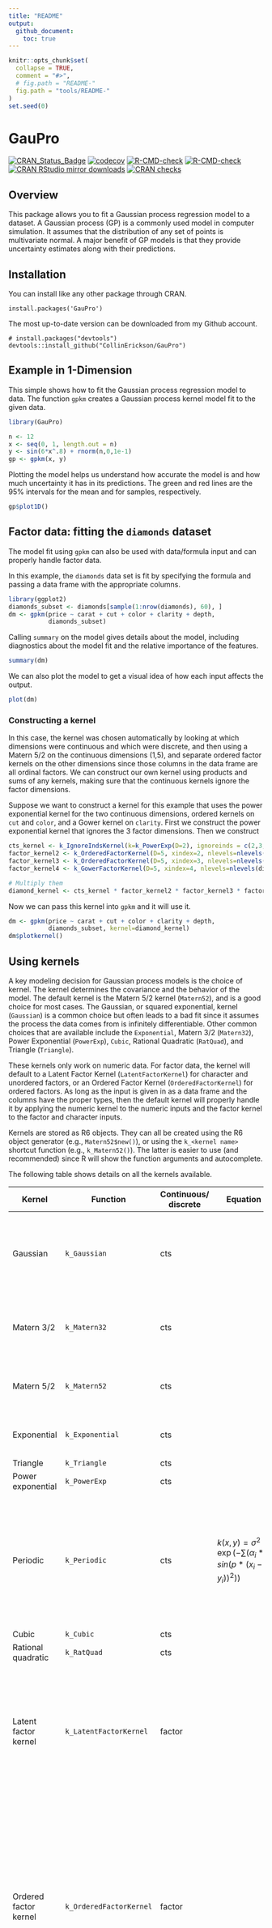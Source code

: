 ```yaml
---
title: "README"
output: 
  github_document:
    toc: true
---
```


<!-- README.md is generated from README.Rmd. Please edit that file -->

```r
knitr::opts_chunk$set(
  collapse = TRUE,
  comment = "#>",
  # fig.path = "README-"
  fig.path = "tools/README-"
)
set.seed(0)
```

# GauPro

<!-- badges: start -->
[![CRAN_Status_Badge](https://www.r-pkg.org/badges/version/GauPro)](https://cran.r-project.org/package=GauPro)
[![codecov](https://codecov.io/gh/CollinErickson/GauPro/branch/master/graph/badge.svg)](https://app.codecov.io/gh/CollinErickson/GauPro)
[![R-CMD-check](https://github.com/CollinErickson/GauPro/workflows/R-CMD-check/badge.svg)](https://github.com/CollinErickson/GauPro/actions)
[![R-CMD-check](https://github.com/CollinErickson/GauPro/actions/workflows/R-CMD-check.yaml/badge.svg)](https://github.com/CollinErickson/GauPro/actions/workflows/R-CMD-check.yaml)
[![CRAN RStudio mirror downloads](https://cranlogs.r-pkg.org/badges/last-month/GauPro?color=blue)](https://r-pkg.org/pkg/GauPro)
[![CRAN checks](https://badges.cranchecks.info/summary/GauPro.svg)](https://cran.r-project.org/web/checks/check_results_GauPro.html)
<!-- badges: end -->

## Overview

This package allows you to fit a Gaussian process regression model to a dataset. 
A Gaussian process (GP) is a commonly used model in computer simulation.
It assumes that the distribution of any set of points is multivariate
normal.
A major benefit of GP models is that they provide uncertainty estimates along
with their predictions.


## Installation

You can install like any other package through CRAN.

```
install.packages('GauPro')
```

The most up-to-date version can be downloaded from 
my Github account.

```
# install.packages("devtools")
devtools::install_github("CollinErickson/GauPro")
```


## Example in 1-Dimension

This simple shows how to fit the Gaussian process regression model to data.
The function `gpkm` creates a Gaussian process kernel model fit to the
given data.

```r
library(GauPro)
```


```r
n <- 12
x <- seq(0, 1, length.out = n)
y <- sin(6*x^.8) + rnorm(n,0,1e-1)
gp <- gpkm(x, y)
```

Plotting the model helps us understand how accurate the model is and how much
uncertainty it has in its predictions.
The green and red lines are the 95% intervals for the mean and for samples,
respectively.

```r
gp$plot1D()
```

## Factor data: fitting the `diamonds` dataset

The model fit using `gpkm` can also be used with data/formula input and
can properly handle factor data.

In this example, the `diamonds` data set is fit by specifying the formula
and passing a data frame with the appropriate columns.


```r
library(ggplot2)
diamonds_subset <- diamonds[sample(1:nrow(diamonds), 60), ]
dm <- gpkm(price ~ carat + cut + color + clarity + depth,
           diamonds_subset)
```

Calling `summary` on the model gives details about the model, including
diagnostics about the model fit and the relative importance of the features.

```r
summary(dm)
```

We can also plot the model to get a visual idea of how each input affects the
output.

```r
plot(dm)
```

### Constructing a kernel

In this case, the kernel was chosen automatically by looking at which dimensions
were continuous and which were discrete, and then using a Matern 5/2 on the 
continuous dimensions (1,5), and separate ordered factor kernels on the other
dimensions since those columns in the data frame are all ordinal factors.
We can construct our own kernel using products and sums of any kernels,
making sure that the continuous kernels ignore the factor dimensions.

Suppose we want to construct a kernel for this example that uses the power
exponential kernel for the two continuous dimensions, ordered kernels on 
`cut` and `color`, and a Gower kernel on `clarity`.
First we construct the power exponential kernel that ignores the 3 factor
dimensions.
Then we construct 

```r
cts_kernel <- k_IgnoreIndsKernel(k=k_PowerExp(D=2), ignoreinds = c(2,3,4))
factor_kernel2 <- k_OrderedFactorKernel(D=5, xindex=2, nlevels=nlevels(diamonds_subset[[2]]))
factor_kernel3 <- k_OrderedFactorKernel(D=5, xindex=3, nlevels=nlevels(diamonds_subset[[3]]))
factor_kernel4 <- k_GowerFactorKernel(D=5, xindex=4, nlevels=nlevels(diamonds_subset[[4]]))

# Multiply them
diamond_kernel <- cts_kernel * factor_kernel2 * factor_kernel3 * factor_kernel4
```

Now we can pass this kernel into `gpkm` and it will use it.

```r
dm <- gpkm(price ~ carat + cut + color + clarity + depth,
           diamonds_subset, kernel=diamond_kernel)
dm$plotkernel()
```







## Using kernels

A key modeling decision for Gaussian process models is the choice of kernel.
The kernel determines the covariance and the behavior of the model.
The default kernel is the Matern 5/2 kernel (`Matern52`), and is a good
choice for most cases.
The Gaussian, or squared exponential, kernel (`Gaussian`) is a common choice
but often leads to a bad fit since it assumes the process the data comes
from is infinitely differentiable.
Other common choices that are available include the `Exponential`,
Matern 3/2 (`Matern32`),
Power Exponential (`PowerExp`),
`Cubic`,
Rational Quadratic (`RatQuad`),
and Triangle (`Triangle`).

These kernels only work on numeric data.
For factor data, the kernel will default to a
Latent Factor Kernel (`LatentFactorKernel`) for character and unordered factors,
or an Ordered Factor Kernel (`OrderedFactorKernel`) for ordered factors.
As long as the input is given in as a data frame and the columns have the
proper types, then the default kernel will properly handle it by applying
the numeric kernel to the numeric inputs and
the factor kernel to the factor and character inputs.

Kernels are stored as R6 objects.
They can all be created using the R6 object generator (e.g., `Matern52$new()`),
or using the `k_<kernel name>` shortcut function (e.g., `k_Matern52()`).
The latter is easier to use (and recommended) since R will show the function
arguments and autocomplete.

The following table shows details on all the kernels available.

| Kernel | Function | Continuous/<br />discrete | Equation | Notes |
| --- | --- | --- | --- | --- |
| Gaussian | `k_Gaussian` | cts |  | Often causes issues since it assumes infinite differentiability. Experts don't recommend using it. |
| Matern 3/2 | `k_Matern32` | cts | | Assumes one time differentiability. This is often too low of an assumption. |
| Matern 5/2 | `k_Matern52` | cts | | Assumes two time differentiability. Generally the best. |
| Exponential | `k_Exponential` | cts | |  Equivalent to Matern 1/2. Assumes no differentiability. |
| Triangle | `k_Triangle` | cts | | |
| Power exponential | `k_PowerExp` | cts | | |
| Periodic | `k_Periodic` | cts | $k(x, y) = \sigma^2 * \exp(-\sum(\alpha_i*sin(p * (x_i-y_i))^2))$ | The only kernel that takes advantage of periodic data. But there is often incoherence far apart, so you will likely want to multiply by one of the standard kernels. |
| Cubic | `k_Cubic` | cts | | |
| Rational quadratic | `k_RatQuad` | cts | | |
| Latent factor kernel | `k_LatentFactorKernel` | factor | | This embeds each discrete value into a low dimensional space and calculates the distances in that space. This works well when there are many discrete values. |
| Ordered factor kernel | `k_OrderedFactorKernel` | factor | | This maintains the order of the discrete values. E.g., if there are 3 levels, it will ensure that 1 and 2 have a higher correlation than 1 and 3. This is similar to embedding into a latent space with 1 dimension and requiring the values to be kept in numerical order. |
| Factor kernel | `k_FactorKernel` | factor | | This fits a parameter for every pair of possible values. E.g., if there are 4 discrete values, it will fit 6 (4 choose 2) values. This doesn't scale well. When there are many discrete values, use any of the other factor kernels. |
| Gower factor kernel | `k_GowerFactorKernel` | factor | $k(x,y) = \begin{cases} 1,  & \text{if } x=y \\ p, & \text{if } x \neq y  \end{cases}$ | This is a very simple factor kernel. For the relevant dimension, the correlation will either be 1 if the value are the same, or $p$ if they are different. |
| Ignore indices | `k_IgnoreIndsKernel` | N/A | | Use this to create a kernel that ignores certain dimensions. Useful when you want to fit different kernel types to different dimensions or when there is a mix of continuous and discrete dimensions. |

Factor kernels: note that these all only work on a single dimension. If there
are multiple factor dimensions in your input, then they each will be given a
different factor kernel.

## Combining kernels

Kernels can be combined by multiplying or adding them directly.

The following example uses the product of a periodic and a Matern 5/2 kernel
to fit periodic data.

```r
set.seed(99)
```


```r
x <- 1:20
y <- sin(x) + .1*x^1.3
combo_kernel <- k_Periodic(D=1) * k_Matern52(D=1)
gp <- gpkm(x, y, kernel=combo_kernel, nug.min=1e-6)
gp$plot()
```

For an example of a more complex kernel being constructed,
see the diamonds section above.


